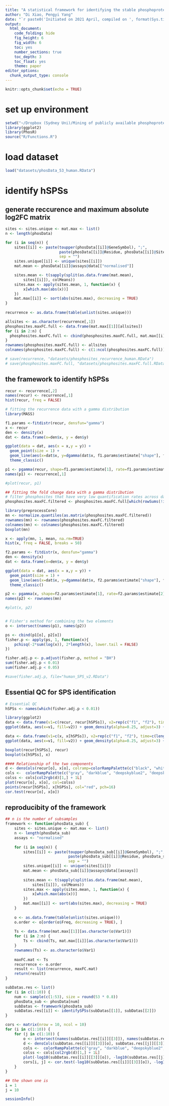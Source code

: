 ```yaml
---
title: "A statistical framework for identifying the stable phosphoproteome"
author: "Di Xiao, Pengyi Yang"
date: "`r paste0('Initiated on 2021 April, compiled on ', format(Sys.time(), '%Y %b %d'))`"
output:
  html_document:
    code_folding: hide
    fig_height: 6
    fig_width: 6
    toc: yes
    number_sections: true
    toc_depth: 3
    toc_float: yes
    theme: paper
editor_options: 
  chunk_output_type: console
---
```


```r
knitr::opts_chunk$set(echo = TRUE)
```

# set up environment
```r
setwd("~/Dropbox (Sydney Uni)/Mining of publicly available phosphoproteomics data identify common signalome/repo/")
library(ggplot2)
library(PhosR)
source("R/Functions.R")
```

# load dataset
```r
load("datasets/phosData_53_human.RData")
```

# identify hSPSs
## generate reccurence and maximum absolute log2FC matrix
```r
sites <- sites.unique <- mat.max <- list()
n <- length(phosData)

for (i in seq(n)) {
    sites[[i]] <- paste(toupper(phosData[[i]]@GeneSymbol), ";",
                        paste(phosData[[i]]@Residue, phosData[[i]]@Site, sep = ""), ";",
                        sep = "")
    sites.unique[[i]] <- unique(sites[[i]])
    mat.mean <- phosData[[i]]@assays@data[["normalised"]]

    sites.mean <- t(sapply(split(as.data.frame(mat.mean), 
        sites[[i]]), colMeans))
    sites.max <- apply(sites.mean, 1, function(x) {
        x[which.max(abs(x))]
    })
    mat.max[[i]] <- sort(abs(sites.max), decreasing = TRUE)
}
    
recurrence <- as.data.frame(table(unlist(sites.unique)))

allsites <- as.character(recurrence[,1])
phosphosites.maxFC.full <- data.frame(mat.max[[1]][allsites])
for (i in 2:n) {
  phosphosites.maxFC.full <- cbind(phosphosites.maxFC.full, mat.max[[i]][allsites])
}
rownames(phosphosites.maxFC.full) <- allsites
colnames(phosphosites.maxFC.full) <- c(1:ncol(phosphosites.maxFC.full))

# save(recurrence, "datasets/phosphosites_recurrence_human.RData")
# save(phosphosites.maxFC.full, "datasets/phosphosites.maxFC.full.RData")
```

## the framework to identify hSPSs
```r
recur <- recurrence[,2]
names(recur) <- recurrence[,1]
hist(recur, freq = FALSE)

# fitting the recurrence data with a gamma distribution
library(MASS)

f1.params <-fitdistr(recur, densfun="gamma")
x <- recur
den <- density(x)
dat <- data.frame(x=den$x, y = den$y)

ggplot(data = dat, aes(x = x,y = y)) + 
  geom_point(size = 1) +     
  geom_line(aes(x=dat$x, y=dgamma(dat$x, f1.params$estimate["shape"], f1.params$estimate["rate"])), color="red", size = 1) + 
  theme_classic()

p1 <- pgamma(recur, shape=f1.params$estimate[1], rate=f1.params$estimate[2], lower.tail = FALSE)
names(p1) <- recurrence[,1]

#plot(recur, p1)

## fitting the fold change data with a gamma distribution
# filter phosphosites that have very low quantification rates across datasets
phosphosites.maxFC.filtered <- phosphosites.maxFC.full[which(rowSums(!is.na(phosphosites.maxFC.full)) > round(ncol(phosphosites.maxFC.full) / 5)),]

library(preprocessCore)
mn <- normalize.quantiles(as.matrix(phosphosites.maxFC.filtered))
rownames(mn) <- rownames(phosphosites.maxFC.filtered)
colnames(mn) <- colnames(phosphosites.maxFC.filtered)
boxplot(mn)

x <- apply(mn, 1, mean, na.rm=TRUE)
hist(x, freq = FALSE, breaks = 50)

f2.params <- fitdistr(x, densfun="gamma")
den <- density(x)
dat <- data.frame(x=den$x, y = den$y)

ggplot(data = dat, aes(x = x,y = y)) + 
  geom_point(size = 1) +     
  geom_line(aes(x=dat$x, y=dgamma(dat$x, f2.params$estimate["shape"], f2.params$estimate["rate"])), color="red", size = 1) + 
  theme_classic()

p2 <- pgamma(x, shape=f2.params$estimate[1], rate=f2.params$estimate[2], lower.tail = TRUE)
names(p2) <- rownames(mn)

#plot(x, p2)


# Fisher's method for combining the two elements
o <- intersect(names(p1), names(p2))

ps <- cbind(p1[o], p2[o])
fisher.p <- apply(ps, 1, function(x){
    pchisq(-2*sum(log(x)), 2*length(x), lower.tail = FALSE)
})

fisher.adj.p <- p.adjust(fisher.p, method = "BH")
sum(fisher.adj.p < 0.01)
sum(fisher.adj.p < 0.05)

#save(fisher.adj.p, file="human_SPS_v2.RData")
```

## Essential QC for SPS identification
```r
# Essential QC
hSPSs <- names(which(fisher.adj.p < 0.01))

library(ggplot2)
data <- data.frame(v1=c(recur, recur[hSPSs]), v2=rep(c("f1", "f2"), time=c(length(recur), length(recur[hSPSs]))))
ggplot(data, aes(x=v1, fill=v2)) + geom_density(alpha=0.25, adjust=3) + theme_bw()

data <- data.frame(v1=c(x, x[hSPSs]), v2=rep(c("f1", "f2"), time=c(length(x), length(x[hSPSs]))))
ggplot(data, aes(x=v1, fill=v2)) + geom_density(alpha=0.25, adjust=3) + theme_bw()

boxplot(recur[hSPSs], recur)
boxplot(x[hSPSs], x)

#### Relationship of the two components
d <- densCols(recur[o], x[o], colramp=colorRampPalette(c("black", "white")))
cols <-  colorRampPalette(c("gray", "darkblue", "deepskyblue2", "deepskyblue"))(256)
colss <- cols[col2rgb(d)[1,] + 1L]
plot(recur[o], x[o], col=colss)
points(recur[hSPSs], x[hSPSs], col="red", pch=16)
cor.test(recur[o], x[o])
```

## reproducibity of the framework

```r
## n is the number of subsamples
framework <- function(phosData_sub) {
    sites <- sites.unique <- mat.max <- list()
    n <- length(phosData_sub)
    assays <- "normalised"
    
    for (i in seq(n)) {
        sites[[i]] <- paste(toupper(phosData_sub[[i]]@GeneSymbol), ";",
                            paste(phosData_sub[[i]]@Residue, phosData_sub[[i]]@Site, sep = ""), ";",
                            sep = "")
        sites.unique[[i]] <- unique(sites[[i]])
        mat.mean <- phosData_sub[[i]]@assays@data[[assays]]
    
        sites.mean <- t(sapply(split(as.data.frame(mat.mean), 
            sites[[i]]), colMeans))
        sites.max <- apply(sites.mean, 1, function(x) {
            x[which.max(abs(x))]
        })
        mat.max[[i]] <- sort(abs(sites.max), decreasing = TRUE)
    }
    
    o <- as.data.frame(table(unlist(sites.unique)))
    o.order <- o[order(o$Freq, decreasing = TRUE), ]
    
    Ts <- data.frame(mat.max[[1]][as.character(o$Var1)])
    for (i in 2:n) {
        Ts <- cbind(Ts, mat.max[[i]][as.character(o$Var1)])
    }
    rownames(Ts) <- as.character(o$Var1)
    
    maxFC.mat <- Ts
    recurrence <- o.order
    result <- list(recurrence, maxFC.mat)
    return(result)
}

subDatas.res <- list()
for (i in c(1:10)) {
    num <- sample(c(1:53), size = round(53 * 0.8))
    phosData_sub <- phosData[num]
    subDatas <- framework(phosData_sub)
    subDatas.res[[i]] <- identifySPSs(subDatas[[1]], subDatas[[2]])
}

cors <- matrix(nrow = 10, ncol = 10)
for (i in c(1:10)) {
    for (j in c(1:10)) {
        o <- intersect(names(subDatas.res[[i]][[3]]), names(subDatas.res[[j]][[3]]))
        d <- densCols(subDatas.res[[i]][[3]][o], subDatas.res[[j]][[3]][o], colramp=colorRampPalette(c("black", "white")))
        cols <-  colorRampPalette(c("gray", "darkblue", "deepskyblue2", "deepskyblue"))(256)
        colss <- cols[col2rgb(d)[1,] + 1L]
        plot(-log10(subDatas.res[[i]][[3]][o]), -log10(subDatas.res[[j]][[3]][o]), col=colss)
        cors[i, j] <- cor.test(-log10(subDatas.res[[i]][[3]][o]), -log10(subDatas.res[[j]][[3]][o]))$estimate
    }
}

## the shown one is
i = 1
j = 10

```

```r
sessionInfo()
```





